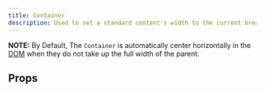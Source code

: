 ```yaml
---
title: Container
description: Used to set a standard content's width to the current breakpoint.
---
```


<DocsTable
  name="breakpoints"
  keyname="container"
  description="sets the <code>max-width</code> property of an element to match the full width of the selected breakpoint when they reach their breakpoint. In case no breakpoint is specified, the <code>width</code> property is set to <strong>100%</strong>"
/>

**NOTE:** By Default, The `Container` is automatically center horizontally in the <a target="_blank" href="https://developer.mozilla.org/en-US/docs/Web/API/Document_Object_Model/Introduction">DOM</a> when they do not take up the full width of the parent.

## Props

<DocsTable
  name="breakpoints"
  keyname="container"
  type="props"
/>
